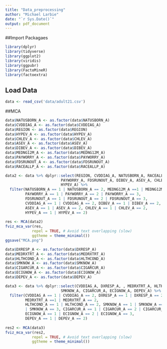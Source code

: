 ```yaml
---
title: "Data_preprocessing"
author: "Michael Larbie"
date: "`r Sys.Date()`"
output: pdf_document
---
```



##Import Packagaes
```r
library(dplyr)
library(tidyverse)
library(ggplot2)
library(viridis)
library(ggpubr)
library(FactoMineR)
library(factoextra)
```

## Load Data
```r
data <- read_csv('data/adult21.csv')
```

##MCA
```r
data$NATUSBORN_A <- as.factor(data$NATUSBORN_A)
data$CVDDIAG_A <- as.factor(data$CVDDIAG_A)
data$REGION <- as.factor(data$REGION)
data$HYPEV_A <- as.factor(data$HYPEV_A)
data$CHLEV_A <- as.factor(data$CHLEV_A)
data$ASEV_A <- as.factor(data$ASEV_A)
data$DIBEV_A <- as.factor(data$DIBEV_A)
data$MEDNG12M_A <- as.factor(data$MEDNG12M_A)
data$PAYWORRY_A <- as.factor(data$PAYWORRY_A)
data$FDSRUNOUT_A <- as.factor(data$FDSRUNOUT_A)
data$RACEALLP_A <- as.factor(data$RACEALLP_A)

data2 <- data %>% dplyr::select(REGION, CVDDIAG_A, NATUSBORN_A, RACEALLP_A,MEDNG12M_A,
                         PAYWORRY_A, FDSRUNOUT_A, DIBEV_A, ASEV_A, CHLEV_A,
                         HYPEV_A) %>% 
  filter(NATUSBORN_A == 1 | NATUSBORN_A == 2, MEDNG12M_A ==1 | MEDNG12M_A == 2,
         PAYWORRY_A == 1 | PAYWORRY_A == 2 | PAYWORRY_A == 3, 
         FDSRUNOUT_A == 1 | FDSRUNOUT_A == 2 | FDSRUNOUT_A == 3,
         CVDDIAG_A == 1 | CVDDIAG_A == 2, DIBEV_A == 1 | DIBEV_A == 2,
         ASEV_A == 1 | ASEV_A == 2, CHLEV_A == 1 | CHLEV_A == 2, 
         HYPEV_A == 1 | HYPEV_A == 2)
  
res <- MCA(data2)
fviz_mca_var(res, 
            repel = TRUE, # Avoid text overlapping (slow)
            ggtheme = theme_minimal()) 
ggsave("MCA.png")
```


```r
data$DXRESP_A <- as.factor(data$DXRESP_A)
data$MEDRXTRT_A <- as.factor(data$MEDRXTRT_A)
data$HLTHCOND_A <- as.factor(data$HLTHCOND_A)
data$SMKNOW_A <- as.factor(data$SMKNOW_A)
data$CIGARCUR_A <- as.factor(data$CIGARCUR_A)
data$ECIGNOW_A <- as.factor(data$ECIGNOW_A)
data$DEPEV_A <- as.factor(data$DEPEV_A)

data3 <- data %>% dplyr::select(CVDDIAG_A, DXRESP_A, , MEDRXTRT_A, HLTHCOND_A, 
                         SMKNOW_A, CIGARCUR_A, ECIGNOW_A, DEPEV_A) %>% 
  filter(CVDDIAG_A == 1 | CVDDIAG_A == 2, DXRESP_A == 1 | DXRESP_A == 2, 
         MEDRXTRT_A ==1 | MEDRXTRT_A == 2,
         HLTHCOND_A == 1 | HLTHCOND_A == 2, SMKNOW_A == 1 | SMKNOW_A == 2 
         | SMKNOW_A == 3, CIGARCUR_A == 1 | CIGARCUR_A == 2 | CIGARCUR_A == 3, 
         ECIGNOW_A == 1 | ECIGNOW_A == 2 | ECIGNOW_A == 3,
         DEPEV_A == 1 | DEPEV_A == 2)
  
res2 <- MCA(data3)
fviz_mca_var(res2, 
            repel = TRUE, # Avoid text overlapping (slow)
            ggtheme = theme_minimal()) 
```

